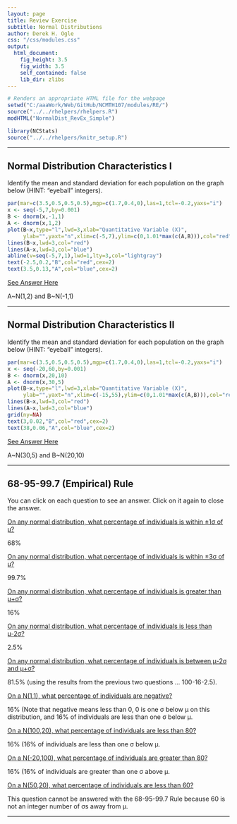 ```yaml
---
layout: page
title: Review Exercise
subtitle: Normal Distributions
author: Derek H. Ogle
css: "/css/modules.css"
output:
  html_document:
    fig_height: 3.5
    fig_width: 3.5
    self_contained: false
    lib_dir: zlibs
---
```


```r
# Renders an appropriate HTML file for the webpage
setwd("C:/aaaWork/Web/GitHub/NCMTH107/modules/RE/")
source("../../rhelpers/rhelpers.R")
modHTML("NormalDist_RevEx_Simple")
```

```r
library(NCStats)
source("../../rhelpers/knitr_setup.R")
```

----

## Normal Distribution Characteristics I

Identify the mean and standard deviation for each population on the graph below (HINT: "eyeball" integers).

```r
par(mar=c(3.5,0.5,0.5,0.5),mgp=c(1.7,0.4,0),las=1,tcl=-0.2,yaxs="i")
x <- seq(-5,7,by=0.001)
B <- dnorm(x,-1,1)
A <- dnorm(x,1,2)
plot(B~x,type="l",lwd=3,xlab="Quantitative Variable (X)",
     ylab="",yaxt="n",xlim=c(-5,7),ylim=c(0,1.01*max(c(A,B))),col="red")
lines(B~x,lwd=3,col="red")
lines(A~x,lwd=3,col="blue")
abline(v=seq(-5,7,1),lwd=1,lty=3,col="lightgray")
text(-2.5,0.2,"B",col="red",cex=2)
text(3.5,0.13,"A",col="blue",cex=2)
```

<div class="panel-group">
<div class="panel panel-default">
<div class="panel-heading">
<div class="panel-title">
<a data-toggle="collapse" href="#NormDist1">See Answer Here</a>
</div>
</div>
<div id="NormDist1" class="panel-collapse collapse">
<div class="panel-body">A~N(1,2) and B~N(-1,1)</div>
</div>
</div>
</div>

----

## Normal Distribution Characteristics II

Identify the mean and standard deviation for each population on the graph below (HINT: "eyeball" integers).

```r
par(mar=c(3.5,0.5,0.5,0.5),mgp=c(1.7,0.4,0),las=1,tcl=-0.2,yaxs="i")
x <- seq(-20,60,by=0.001)
B <- dnorm(x,20,10)
A <- dnorm(x,30,5)
plot(B~x,type="l",lwd=3,xlab="Quantitative Variable (X)",
     ylab="",yaxt="n",xlim=c(-15,55),ylim=c(0,1.01*max(c(A,B))),col="red")
lines(B~x,lwd=3,col="red")
lines(A~x,lwd=3,col="blue")
grid(ny=NA)
text(3,0.02,"B",col="red",cex=2)
text(38,0.06,"A",col="blue",cex=2)
```

<div class="panel-group">
<div class="panel panel-default">
<div class="panel-heading">
<div class="panel-title">
<a data-toggle="collapse" href="#NormDist1">See Answer Here</a>
</div>
</div>
<div id="NormDist1" class="panel-collapse collapse">
<div class="panel-body">A~N(30,5) and B~N(20,10)</div>
</div>
</div>
</div>

----

## 68-95-99.7 (Empirical) Rule

You can click on each question to see an answer. Click on it again to close the answer.

<div class="panel-group">

<div class="panel panel-default">
<div class="panel-heading">
<div class="panel-title">
<a data-toggle="collapse" href="#EmpRule1">On any normal distribution, what percentage of individuals is within &plusmn;1&sigma; of &mu;?</a>
</div>
</div>
<div id="EmpRule1" class="panel-collapse collapse">
<div class="panel-body">68%</div>
</div>
</div>

<div class="panel panel-default">
<div class="panel-heading">
<div class="panel-title">
<a data-toggle="collapse" href="#EmpRule2">On any normal distribution, what percentage of individuals is within &plusmn;3&sigma; of &mu;?</a>
</div>
</div>
<div id="EmpRule2" class="panel-collapse collapse">
<div class="panel-body">99.7%</div>
</div>
</div>

<div class="panel panel-default">
<div class="panel-heading">
<div class="panel-title">
<a data-toggle="collapse" href="#EmpRule3">On any normal distribution, what percentage of individuals is greater than &mu;+&sigma;?</a>
</div>
</div>
<div id="EmpRule3" class="panel-collapse collapse">
<div class="panel-body">16%</div>
</div>
</div>

<div class="panel panel-default">
<div class="panel-heading">
<div class="panel-title">
<a data-toggle="collapse" href="#EmpRule4">On any normal distribution, what percentage of individuals is less than &mu;-2&sigma;?</a>
</div>
</div>
<div id="EmpRule4" class="panel-collapse collapse">
<div class="panel-body">2.5%</div>
</div>
</div>

<div class="panel panel-default">
<div class="panel-heading">
<div class="panel-title">
<a data-toggle="collapse" href="#EmpRule5">On any normal distribution, what percentage of individuals is between &mu;-2&sigma; and &mu;+&sigma;?</a>
</div>
</div>
<div id="EmpRule5" class="panel-collapse collapse">
<div class="panel-body">81.5% (using the results from the previous two questions ... 100-16-2.5).</div>
</div>
</div>

<div class="panel panel-default">
<div class="panel-heading">
<div class="panel-title">
<a data-toggle="collapse" href="#EmpRule6">On a N(1,1), what percentage of individuals are negative?</a>
</div>
</div>
<div id="EmpRule6" class="panel-collapse collapse">
<div class="panel-body">16% (Note that negative means less than 0, 0 is one &sigma; below &mu; on this distribution, and 16% of individuals are less than one &sigma; below &mu;.</div>
</div>
</div>

<div class="panel panel-default">
<div class="panel-heading">
<div class="panel-title">
<a data-toggle="collapse" href="#EmpRule7">On a N(100,20), what percentage of individuals are less than 80?</a>
</div>
</div>
<div id="EmpRule7" class="panel-collapse collapse">
<div class="panel-body">16% (16% of individuals are less than one &sigma; below &mu;.</div>
</div>
</div>
  
<div class="panel panel-default">
<div class="panel-heading">
<div class="panel-title">
<a data-toggle="collapse" href="#EmpRule8">On a N(-20,100), what percentage of individuals are greater than 80?</a>
</div>
</div>
<div id="EmpRule8" class="panel-collapse collapse">
<div class="panel-body">16% (16% of individuals are greater than one &sigma; above &mu;.</div>
</div>
</div>

<div class="panel panel-default">
<div class="panel-heading">
<div class="panel-title">
<a data-toggle="collapse" href="#EmpRule9">On a N(50,20), what percentage of individuals are less than 60?</a>
</div>
</div>
<div id="EmpRule9" class="panel-collapse collapse">
<div class="panel-body">This question cannot be answered with the 68-95-99.7 Rule because 60 is not an integer number of &sigma;s away from &mu;.</div>
</div>
</div>

</div>

----
